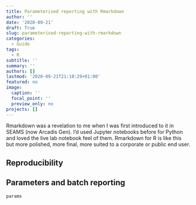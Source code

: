 ```yaml
---
title: Parameterised reporting with Rmarkdown
author: ''
date: '2020-09-21'
draft: True
slug: parameterised-reporting-with-rmarkdown
categories:
  - Guide
tags:
  - R
subtitle: ''
summary: ''
authors: []
lastmod: '2020-09-21T21:10:29+01:00'
featured: no
image:
  caption: ''
  focal_point: ''
  preview_only: no
projects: []
---
```


Rmarkdown was a revelation to me when I was first introduced to it in SEAMS (now Arcadis Gen). I'd used Jupyter notebooks before for Python and loved the live lab notebook feel of them. Rmarkdown for R is like this but more polished, more final, more suited to a corporate or public end user.  

## Reproducibility

## Parameters and batch reporting
`params` 
